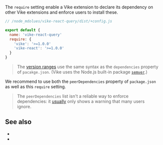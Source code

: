 
The `require` setting enable a <Link href="/extensions">Vike extension</Link> to declare its dependency on other Vike extensions and enforce users to install these.

```js
// /node_mdolues/vike-react-query/dist/+config.js

export default {
  name: 'vike-react-query'
  require: {
    'vike': '>=1.0.0'
    'vike-react': '>=1.0.0'
  }
}
```

> The [version ranges](https://semver.npmjs.com) use the same syntax as the `dependencies` property of `pacakge.json`. (Vike uses the Node.js built-in package [`semver`](https://www.npmjs.com/package/semver).)

We recommend to use both the `peerDependencies` property of `package.json` as well as this `require` setting.

> The `peerDependencies` list isn't a reliable way to enforce dependencies: it [usually](https://pnpm.io/npmrc#strict-peer-dependencies) only shows a warning that many users ignore.

## See also

- <Link href="/extensions" />
- <Link href="/extends" />
